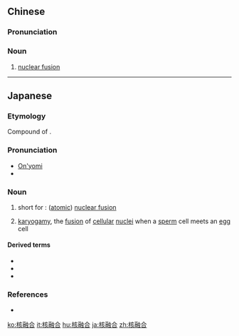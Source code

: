 ==Chinese==
{{zh-forms|type=12}}

===Pronunciation===
{{zh-pron
|m=hérónghé
|c=hat6 jung4 hap6
|cat=n
}}

===Noun===
{{zh-noun}}

# {{lb|zh|physics}} [[nuclear fusion]]

----

==Japanese==
{{wikipedia|lang=ja}}
{{ja-kanjitab|かく|ゆう|ごう|yomi=on}}

===Etymology===
Compound of {{compound|lang=ja|sort=かくゆうごう|核|tr1=kaku|t1=nucleus|融合|tr2=yūgō|t2=fusion}}.

===Pronunciation===
* [[音読み|On'yomi]]
* {{IPA|lang=ja|/ka.ku ju.u.ɡo.o/|[käkɯᵝ jɯᵝːɡo̞ː]}}

===Noun===
{{ja-noun|かく ゆうごう|hhira=かくゆうがふ}}

# {{lb|ja|sort=かくゆうごう|physics}} short for {{l|ja|原子核融合|tr=''genshikaku yūgō''}}: ([[atomic]]) [[nuclear fusion]]
# {{lb|ja|sort=かくゆうごう|biology}} [[karyogamy]], the [[fusion]] of [[cellular]] [[nuclei]] when a [[sperm]] cell meets an [[egg]] cell

====Derived terms====
* {{ja-r|原子核融合|げんしかく ゆうごう|gloss=([[atomic]]) [[nuclear fusion]]}}
* {{ja-r|常温核融合|じょうおん かく ゆうごう|gloss=[[cold fusion]], cold nuclear fusion}}
* {{ja-r|熱核融合|ねつ かく ゆうごう|gloss=[[thermonuclear]] [[fusion]]}}

===References===
* {{R:Kojien}}

[[ko:核融合]]
[[it:核融合]]
[[hu:核融合]]
[[ja:核融合]]
[[zh:核融合]]